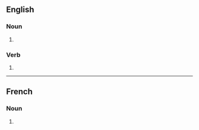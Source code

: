 ==English==

===Noun===
{{head|en|noun plural form}}

# {{plural of|trolley|lang=en}}

===Verb===
{{head|en|verb form}}

# {{en-third-person singular of|trolley}}

----

==French==

===Noun===
{{head|fr|noun plural form|g=m}}

# {{plural of|trolley|lang=fr}}